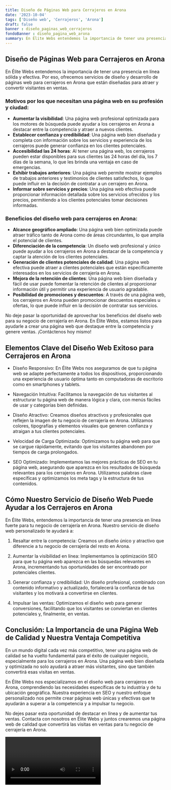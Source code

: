 ```yaml
---
title: Diseño de Páginas Web para Cerrajeros en Arona
date: '2023-10-04'
tags: ['Diseño web', 'Cerrajeros', 'Arona']
draft: false
banner : diseño_paginas_web_cerrajeros
fondoBanner : diseño_pagina_web_arona
summary: En Élite Webs entendemos la importancia de tener una presencia en línea sólida y efectiva. Por eso, ofrecemos servicios de diseño y desarrollo de páginas web para cerrajeros en Arona que están diseñadas para atraer y convertir visitantes en ventas.
---
```


## Diseño de Páginas Web para Cerrajeros en Arona

En Élite Webs entendemos la importancia de tener una presencia en línea sólida y efectiva. Por eso, ofrecemos servicios de diseño y desarrollo de páginas web para cerrajeros en Arona que están diseñadas para atraer y convertir visitantes en ventas.

### Motivos por los que necesitan una página web en su profesión y ciudad:

- **Aumentar la visibilidad**: Una página web profesional optimizada para los motores de búsqueda puede ayudar a los cerrajeros en Arona a destacar entre la competencia y atraer a nuevos clientes.
- **Establecer confianza y credibilidad**: Una página web bien diseñada y completa con información sobre los servicios y experiencia de los cerrajeros puede generar confianza en los clientes potenciales.
- **Accesibilidad las 24 horas**: Al tener una página web, los cerrajeros pueden estar disponibles para sus clientes las 24 horas del día, los 7 días de la semana, lo que les brinda una ventaja en caso de emergencias.
- **Exhibir trabajos anteriores**: Una página web permite mostrar ejemplos de trabajos anteriores y testimonios de clientes satisfechos, lo que puede influir en la decisión de contratar a un cerrajero en Arona.
- **Informar sobre servicios y precios**: Una página web efectiva puede proporcionar información detallada sobre los servicios ofrecidos y los precios, permitiendo a los clientes potenciales tomar decisiones informadas.

### Beneficios del diseño web para cerrajeros en Arona:

- **Alcance geográfico ampliado**: Una página web bien optimizada puede atraer tráfico tanto de Arona como de áreas circundantes, lo que amplía el potencial de clientes.
- **Diferenciación de la competencia**: Un diseño web profesional y único puede ayudar a los cerrajeros en Arona a destacar de la competencia y captar la atención de los clientes potenciales.
- **Generación de clientes potenciales de calidad**: Una página web efectiva puede atraer a clientes potenciales que están específicamente interesados en los servicios de cerrajería en Arona.
- **Mejora de la retención de clientes**: Una página web bien diseñada y fácil de usar puede fomentar la retención de clientes al proporcionar información útil y permitir una experiencia de usuario agradable.
- **Posibilidad de promociones y descuentos**: A través de una página web, los cerrajeros en Arona pueden promocionar descuentos especiales u ofertas, lo que puede influir en la decisión de contratar sus servicios.

No deje pasar la oportunidad de aprovechar los beneficios del diseño web para su negocio de cerrajería en Arona. En Élite Webs, estamos listos para ayudarle a crear una página web que destaque entre la competencia y genere ventas. ¡Contáctenos hoy mismo!

<GifSeo />

<Cta />

## Elementos Clave del Diseño Web Exitoso para Cerrajeros en Arona

- Diseño Responsivo: En Élite Webs nos aseguramos de que tu página web se adapte perfectamente a todos los dispositivos, proporcionando una experiencia de usuario óptima tanto en computadoras de escritorio como en smartphones y tablets.

- Navegación Intuitiva: Facilitamos la navegación de tus visitantes al estructurar tu página web de manera lógica y clara, con menús fáciles de usar y categorías bien definidas.

- Diseño Atractivo: Creamos diseños atractivos y profesionales que reflejen la imagen de tu negocio de cerrajería en Arona. Utilizamos colores, tipografías y elementos visuales que generen confianza y atraigan a tus clientes potenciales.

- Velocidad de Carga Optimizada: Optimizamos tu página web para que se cargue rápidamente, evitando que los visitantes abandonen por tiempos de carga prolongados. 

- SEO Optimizado: Implementamos las mejores prácticas de SEO en tu página web, asegurando que aparezca en los resultados de búsqueda relevantes para los cerrajeros en Arona. Utilizamos palabras clave específicas y optimizamos los meta tags y la estructura de tus contenidos.

## Cómo Nuestro Servicio de Diseño Web Puede Ayudar a los Cerrajeros en Arona

En Élite Webs, entendemos la importancia de tener una presencia en línea fuerte para tu negocio de cerrajería en Arona. Nuestro servicio de diseño web personalizado te ayudará a:

1. Resaltar entre la competencia: Creamos un diseño único y atractivo que diferencie a tu negocio de cerrajería del resto en Arona.

2. Aumentar la visibilidad en línea: Implementamos la optimización SEO para que tu página web aparezca en las búsquedas relevantes en Arona, incrementando tus oportunidades de ser encontrado por potenciales clientes.

3. Generar confianza y credibilidad: Un diseño profesional, combinado con contenido informativo y actualizado, fortalecerá la confianza de tus visitantes y los motivará a convertirse en clientes.

4. Impulsar las ventas: Optimizamos el diseño web para generar conversiones, facilitando que los visitantes se conviertan en clientes potenciales y, finalmente, en ventas.

## Conclusión: La Importancia de una Página Web de Calidad y Nuestra Ventaja Competitiva

En un mundo digital cada vez más competitivo, tener una página web de calidad se ha vuelto fundamental para el éxito de cualquier negocio, especialmente para los cerrajeros en Arona. Una página web bien diseñada y optimizada no solo ayudará a atraer más visitantes, sino que también convertirá esas visitas en ventas.

En Élite Webs nos especializamos en el diseño web para cerrajeros en Arona, comprendiendo las necesidades específicas de tu industria y de tu ubicación geográfica. Nuestra experiencia en SEO y nuestro enfoque personalizado nos permite crear páginas web únicas y efectivas que te ayudarán a superar a la competencia y a impulsar tu negocio.

No dejes pasar esta oportunidad de destacar en línea y de aumentar tus ventas. Contacta con nosotros en Élite Webs y juntos crearemos una página web de calidad que convertirá las visitas en ventas para tu negocio de cerrajería en Arona.

<Video />

<CtaBot job='Cerrajeros' city='Arona'/>

<Gmaps query='Arona+españa+maps' />